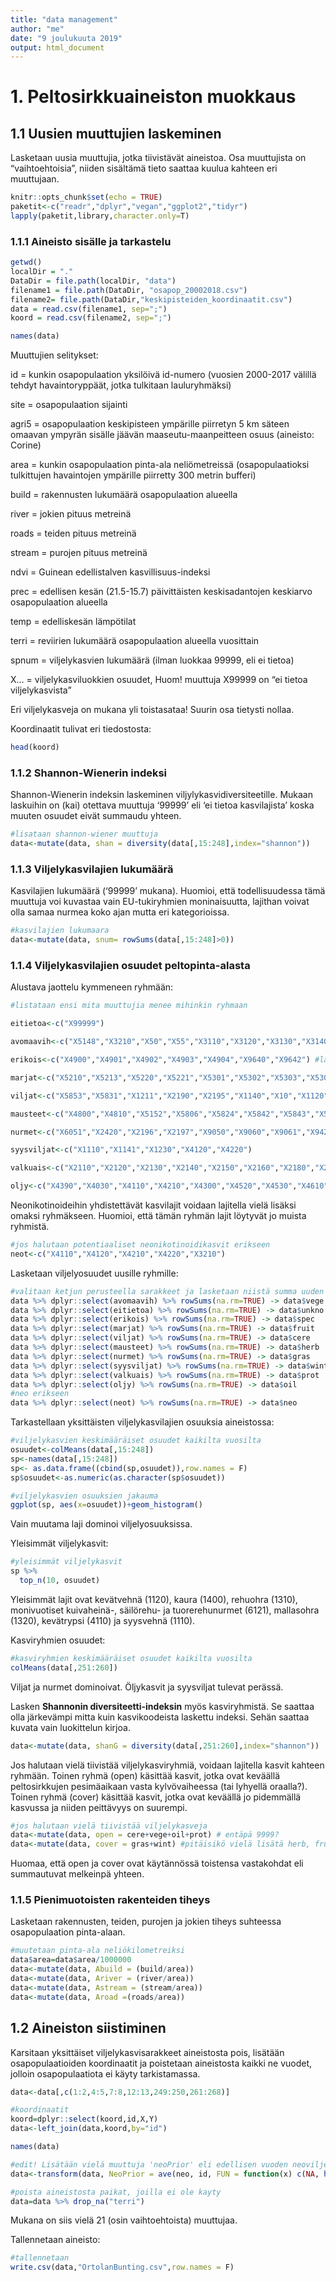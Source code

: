 ```yaml
---
title: "data management"
author: "me"
date: "9 joulukuuta 2019"
output: html_document
---
```


# 1. Peltosirkkuaineiston muokkaus 

## 1.1 Uusien muuttujien laskeminen

Lasketaan uusia muuttujia, jotka tiivistävät aineistoa. Osa muuttujista on "vaihtoehtoisia", niiden sisältämä tieto saattaa kuulua kahteen eri muuttujaan. 


```r
knitr::opts_chunk$set(echo = TRUE)
paketit<-c("readr","dplyr","vegan","ggplot2","tidyr")
lapply(paketit,library,character.only=T)
```

### 1.1.1 Aineisto sisälle ja tarkastelu

```r
getwd()
localDir = "."
DataDir = file.path(localDir, "data")
filename1 = file.path(DataDir, "osapop_20002018.csv")
filename2= file.path(DataDir,"keskipisteiden_koordinaatit.csv")
data = read.csv(filename1, sep=";")
koord = read.csv(filename2, sep=";") 

names(data)
```

Muuttujien selitykset:

id = kunkin osapopulaation yksilöivä id-numero (vuosien 2000-2017 välillä tehdyt havaintoryppäät, jotka tulkitaan lauluryhmäksi)  

site   =     osapopulaation sijainti  


agri5  =    osapopulaation keskipisteen ympärille piirretyn 5 km säteen omaavan ympyrän sisälle jäävän maaseutu-maanpeitteen osuus (aineisto: Corine)


area    =    kunkin osapopulaation pinta-ala neliömetreissä (osapopulaatioksi tulkittujen havaintojen ympärille piirretty 300 metrin bufferi)  


build  =     rakennusten lukumäärä osapopulaation alueella  


river  =     jokien pituus metreinä


roads   =    teiden pituus metreinä 


stream   =   purojen pituus metreinä   


ndvi   =     Guinean edellistalven kasvillisuus-indeksi  


prec   =     edellisen kesän (21.5-15.7) päivittäisten keskisadantojen keskiarvo osapopulaation alueella  


temp   =     edelliskesän lämpötilat 


terri    =   reviirien lukumäärä osapopulaation alueella vuosittain  


spnum    =   viljelykasvien lukumäärä (ilman luokkaa 99999, eli ei tietoa) 


X...   =     viljelykasviluokkien osuudet, Huom! muuttuja X99999 on "ei tietoa viljelykasvista"



Eri viljelykasveja on mukana yli toistasataa! Suurin osa tietysti nollaa.

Koordinaatit tulivat eri tiedostosta:

```r
head(koord)
```


### 1.1.2 Shannon-Wienerin indeksi

Shannon-Wienerin indeksin laskeminen viljylykasvidiversiteetille. Mukaan laskuihin on (kai) otettava muuttuja '99999' eli 'ei tietoa kasvilajista' koska 
muuten osuudet eivät summaudu yhteen.

```r
#lisataan shannon-wiener muuttuja
data<-mutate(data, shan = diversity(data[,15:248],index="shannon"))
```

### 1.1.3 Viljelykasvilajien lukumäärä

Kasvilajien lukumäärä ('99999' mukana). Huomioi, että todellisuudessa tämä muuttuja voi kuvastaa vain EU-tukiryhmien moninaisuutta, lajithan voivat olla samaa nurmea koko ajan mutta eri kategorioissa.

```r
#kasvilajien lukumaara
data<-mutate(data, snum= rowSums(data[,15:248]>0))
```

### 1.1.4 Viljelykasvilajien osuudet peltopinta-alasta

Alustava jaottelu kymmeneen ryhmään:

```r
#listataan ensi mita muuttujia menee mihinkin ryhmaan

eitietoa<-c("X99999")

avomaavih<-c("X5148","X3210","X50","X55","X3110","X3120","X3130","X3140","X3150","X3160","X3180","X3190","X3310","X5100","X5103","X5104","X5105","X5106","X5107","X5108","X5109","X5111","X5112","X5113","X5115","X5116","X5117","X5119","X5120","X5121","X5124","X5125","X5128","X5129","X5134","X5140","X5143","X5146","X5149","X5150","X5157","X5165","X5173","X5197","X5198","X5816","X9630")

erikois<-c("X4900","X4901","X4902","X4903","X4904","X9640","X9642") #lähinnä ruokohelpi (4900)

marjat<-c("X5210","X5213","X5220","X5221","X5301","X5302","X5303","X5304","X5307","X5310","X5311","X5318","X5319","X5400","X5410","X5420","X5441","X5451","X5500","X5510","X5512","X5530","X5534","X7210")

viljat<-c("X5853","X5831","X1211","X2190","X2195","X1140","X10","X1120","X1142","X1210","X1220","X1310","X1320","X1330","X1400","X1510","X1540","X1545","X1600","X1601","X1602","X1603","X1605","X1700","X1750","X1800","X1810","X1900")

mausteet<-c("X4800","X4810","X5152","X5806","X5824","X5842","X5843","X5846","X5850","X5851")

nurmet<-c("X6051","X2420","X2196","X2197","X9050","X9060","X9061","X9421","X94","X95","X90","X63","X60","X6050","X6060","X6111","X6112","X6113","X6114","X6121","X6122","X6123","X6124","X6125","X6210","X6220","X6221","X6230","X6300","X6301","X6302","X6400","X6402","X6542","X6545","X6546","X6550","X6561","X6562","X6563","X6565","X6600","X6700","X6710","X6720","X7110","X9100","X9101","X9102","X9110","X9111","X9400","X9401","X9402","X9403","X9404","X9405","X9406","X9407","X9408","X9412","X9413","X9422","X9423","X9424","X9430","X9440","X9460","X9600","X9620","X9700","X9710","X9720","X9801","X9810","X9811","X9812","X9800","X9820","X9802","X9803",	"X9804","X9805",	"X9806","X9807","X9808")

syysviljat<-c("X1110","X1141","X1230","X4120","X4220")

valkuais<-c("X2110","X2120","X2130","X2140","X2150","X2160","X2180","X2185","X2200","X2400","X2410","X2430","X2500","X2600","X5101","X5102")

oljy<-c("X4390","X4030","X4110","X4210","X4300","X4520","X4530","X4610","X4620","X8021")

```

Neonikotinoideihin yhdistettävät kasvilajit voidaan lajitella vielä lisäksi omaksi ryhmäkseen. Huomioi, että tämän ryhmän lajit löytyvät jo muista ryhmistä.

```r
#jos halutaan potentiaaliset neonikotinoidikasvit erikseen
neot<-c("X4110","X4120","X4210","X4220","X3210")
```

Lasketaan viljelyosuudet uusille ryhmille:

```r
#valitaan ketjun perusteella sarakkeet ja lasketaan niistä summa uuden sarakkeen alle
data %>% dplyr::select(avomaavih) %>% rowSums(na.rm=TRUE) -> data$vege
data %>% dplyr::select(eitietoa) %>% rowSums(na.rm=TRUE) -> data$unkno
data %>% dplyr::select(erikois) %>% rowSums(na.rm=TRUE) -> data$spec
data %>% dplyr::select(marjat) %>% rowSums(na.rm=TRUE) -> data$fruit
data %>% dplyr::select(viljat) %>% rowSums(na.rm=TRUE) -> data$cere
data %>% dplyr::select(mausteet) %>% rowSums(na.rm=TRUE) -> data$herb
data %>% dplyr::select(nurmet) %>% rowSums(na.rm=TRUE) -> data$gras
data %>% dplyr::select(syysviljat) %>% rowSums(na.rm=TRUE) -> data$wint
data %>% dplyr::select(valkuais) %>% rowSums(na.rm=TRUE) -> data$prot
data %>% dplyr::select(oljy) %>% rowSums(na.rm=TRUE) -> data$oil
#neo erikseen
data %>% dplyr::select(neot) %>% rowSums(na.rm=TRUE) -> data$neo
```

Tarkastellaan yksittäisten viljelykasvilajien osuuksia aineistossa:

```r
#viljelykasvien keskimääräiset osuudet kaikilta vuosilta
osuudet<-colMeans(data[,15:248])
sp<-names(data[,15:248])
sp<- as.data.frame((cbind(sp,osuudet)),row.names = F)
sp$osuudet<-as.numeric(as.character(sp$osuudet))

#viljelykasvien osuuksien jakauma
ggplot(sp, aes(x=osuudet))+geom_histogram()
```

Vain muutama laji dominoi viljelyosuuksissa.

Yleisimmät viljelykasvit:

```r
#yleisimmät viljelykasvit
sp %>%
  top_n(10, osuudet)
```

Yleisimmät lajit ovat kevätvehnä (1120), kaura (1400), rehuohra (1310), monivuotiset kuivaheinä-, säilörehu- ja tuorerehunurmet (6121), mallasohra (1320), kevätrypsi (4110) ja syysvehnä (1110).

Kasviryhmien osuudet: 

```r
#kasviryhmien keskimääräiset osuudet kaikilta vuosilta
colMeans(data[,251:260])
```

Viljat ja nurmet dominoivat. Öljykasvit ja syysviljat tulevat perässä.  

Lasken **Shannonin diversiteetti-indeksin** myös kasviryhmistä. Se saattaa olla järkevämpi mitta kuin kasvikoodeista laskettu indeksi. Sehän saattaa kuvata vain luokittelun kirjoa.

```r
data<-mutate(data, shanG = diversity(data[,251:260],index="shannon"))
```


Jos halutaan vielä tiivistää viljelykasviryhmiä, voidaan lajitella kasvit kahteen ryhmään. Toinen ryhmä (open) käsittää kasvit, jotka ovat keväällä peltosirkkujen pesimäaikaan vasta kylvövaiheessa (tai lyhyellä oraalla?). Toinen ryhmä (cover) käsittää kasvit, jotka ovat keväällä jo pidemmällä kasvussa ja niiden peittävyys on suurempi.

```r
#jos halutaan vielä tiivistää viljelykasveja
data<-mutate(data, open = cere+vege+oil+prot) # entäpä 9999?
data<-mutate(data, cover = gras+wint) #pitäisikö vielä lisätä herb, fruit ja spec (ruokohelpi)? Näiden ryhmien osuus on pieni. Itseasiassa näillä ei ole väliä koska käytän malleissa vain open muuttujaa.
```

Huomaa, että open ja cover ovat käytännössä toistensa vastakohdat eli summautuvat melkeinpä yhteen.

### 1.1.5 Pienimuotoisten rakenteiden tiheys

Lasketaan rakennusten, teiden, purojen ja jokien tiheys suhteessa osapopulaation pinta-alaan. 

```r
#muutetaan pinta-ala neliökilometreiksi
data$area=data$area/1000000
data<-mutate(data, Abuild = (build/area))
data<-mutate(data, Ariver = (river/area))
data<-mutate(data, Astream = (stream/area))
data<-mutate(data, Aroad =(roads/area))
```


## 1.2 Aineiston siistiminen

Karsitaan yksittäiset viljelykasvisarakkeet aineistosta pois, lisätään osapopulaatioiden koordinaatit ja poistetaan aineistosta kaikki ne vuodet, jolloin osapopulaatiota ei käyty tarkistamassa.

```r
data<-data[,c(1:2,4:5,7:8,12:13,249:250,261:268)]

#koordinaatit
koord=dplyr::select(koord,id,X,Y)
data<-left_join(data,koord,by="id")

names(data)

#edit! Lisätään vielä muuttuja 'neoPrior' eli edellisen vuoden neoviljely, ennen kuin poistetaan ylimääräiset havainnot
data<-transform(data, NeoPrior = ave(neo, id, FUN = function(x) c(NA, head(x, -1))))

#poista aineistosta paikat, joilla ei ole kayty
data=data %>% drop_na("terri")
```

Mukana on siis vielä 21 (osin vaihtoehtoista) muuttujaa.

Tallennetaan aineisto:

```r
#tallennetaan
write.csv(data,"OrtolanBunting.csv",row.names = F)
```

